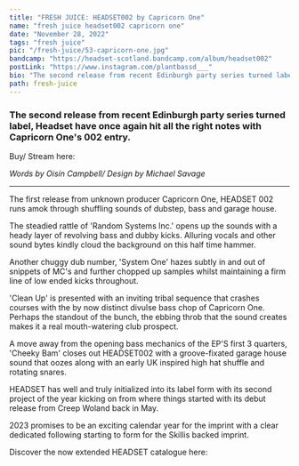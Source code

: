 ---
title: "FRESH JUICE: HEADSET002 by Capricorn One"
name: "fresh juice headset002 capricorn one"
date: "November 28, 2022"
tags: "fresh juice"
pic: "/fresh-juice/53-capricorn-one.jpg"
bandcamp: "https://headset-scotland.bandcamp.com/album/headset002"
postLink: "https://www.instagram.com/plantbassd___"
bio: "The second release from recent Edinburgh party series turned label, Headset have once again hit all the right notes with Capricorn One's 002 entry"
path: fresh-juice
---

### The second release from recent Edinburgh party series turned label, Headset have once again hit all the right notes with Capricorn One's 002 entry.

Buy/ Stream here: <HoverLink url="headset-scotland.bandcamp.com/album/headset002" external inline />

<Picture src="/fresh-juice/53-headset.jpg" alt="Headset album art" size={1200} />
<p className="smallText">
  <i>Words by Oisín Campbell/ Design by Michael Savage</i>
</p>

<hr />

The first release from unknown producer Capricorn One, HEADSET 002 runs amok through shuffling sounds of dubstep, bass and garage house.

The steadied rattle of 'Random Systems Inc.' opens up the sounds with a heady layer of revolving bass and dubby kicks. Alluring vocals and other sound bytes kindly cloud the background on this half time hammer.

Another chuggy dub number, 'System One' hazes subtly in and out of snippets of MC's and further chopped up samples whilst maintaining a firm line of low ended kicks throughout.

<Picture src="/fresh-juice/53-statue.jpg" alt="statue cover pic" size={1200} />

'Clean Up' is presented with an inviting tribal sequence that crashes courses with the by now distinct divulse bass chop of Capricorn One. Perhaps the standout of the bunch, the ebbing throb that the sound creates makes it a real mouth-watering club prospect.

A move away from the opening bass mechanics of the EP'S first 3 quarters, 'Cheeky Bam' closes out HEADSET002 with a groove-fixated garage house sound that oozes along with an early UK inspired high hat shuffle and rotating snares.

HEADSET has well and truly initialized into its label form with its second project of the year kicking on from where things started with its debut release from Creep Woland back in May.

2023 promises to be an exciting calendar year for the imprint with a clear dedicated following starting to form for the Skillis backed imprint.

Discover the now extended HEADSET catalogue here: <HoverLink url="headset-scotland.bandcamp.com/" external inline />
